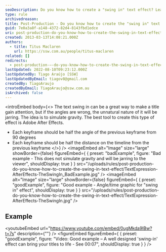```yaml
---
seoDescription: Do you know how to create a "swing in" text effect? Learn how to simulate gravity and bring your titles to life using Adobe After Effects.
type: rule
archivedreason:
title: Post-Production - Do you know how to create the "swing in" text effect?
guid: 7e0a3a8f-a148-4372-82d4-8143fbd1edce
uri: post-production-do-you-know-how-to-create-the-swing-in-text-effect
created: 2013-03-13T14:08:21.000Z
authors:
  - title: Titus Maclaren
    url: https://ssw.com.au/people/titus-maclaren
related: []
redirects:
  - post-production-–-do-you-know-how-to-create-the-swing-in-text-effect
lastUpdated: 2022-08-10T09:23:12.000Z
lastUpdatedBy: Tiago Araújo [SSW]
lastUpdatedByEmail: tiagov8@gmail.com
createdBy: TiagoAraujo
createdByEmail: TiagoAraujo@ssw.com.au
isArchived: false
---
```


<introEmbed
  body={<>
The text swing in can be a great way to make a title gain attention, but if the angles are wrong, the unnatural nature of it will be jarring. The idea is to simulate gravity. The best tool to create this type of effect is Adobe After Effects.

- Each keyframe should be half the angle of the previous keyframe from 90 degrees
- Each keyframe should be half the distance on the timeline from the previous keyframe
  </>}
/>
<imageEmbed
  alt="Image"
  size="large"
  showBorder={false}
  figureEmbed={ {
    preset: "badExample",
    figure: "Bad example - This does not simulate gravity and will be jarring to the viewer",
    shouldDisplay: true
  } }
  src="/uploads/rules/post-production-do-you-know-how-to-create-the-swing-in-text-effect/TextExpression-AfterEffects-TheSwingIn_BadExample.jpg"
/>
<imageEmbed
  alt="Image"
  size="large"
  showBorder={false}
  figureEmbed={ {
    preset: "goodExample",
    figure: "Good example - Angle/time graphic for \"swing in\" effect",
    shouldDisplay: true
  } }
  src="/uploads/rules/post-production-do-you-know-how-to-create-the-swing-in-text-effect/TextExpression-AfterEffects-TheSwingIn.jpg"
/>

## Example

<youtubeEmbed url="https://www.youtube.com/embed/0ugMkda9IBw?t=7s" description={""} />
<figureEmbed figureEmbed={ {
  preset: "goodExample",
  figure: "Video: Good example – A well designed 'swing-in' effect can bring your titles to life - See 00:07",
  shouldDisplay: true
} } />
